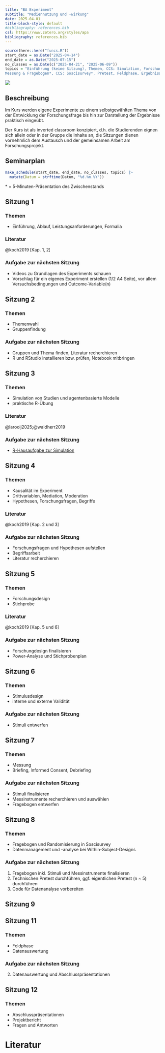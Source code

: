 ```yaml
---
title: "BA Experiment"
subtitle: "Mediennutzung und -wirkung"
date: 2025-04-01
title-block-style: default
#bibliography: references.bib
csl: https://www.zotero.org/styles/apa
bibliography: references.bib
---
```


```r
source(here::here("funcs.R"))
start_date = as.Date("2025-04-14")
end_date = as.Date("2025-07-15")
no_classes = as.Date(c("2025-04-21", "2025-06-09"))
topics = "Einführung (keine Sitzung), Themen, CCS: Simulation, Forschungsfragen & Hypothesen, Studiendesign und Stichprobe*, CCS: Stimuluserstellung*, 
Messung & Fragebogen*, CCS: Soscisurvey*, Pretest, Feldphase, Ergebnisaufbereitung, Abschluss" |> str_split_1(", ") |> str_squish()
```

![](images/exp_title.jpg)

## Beschreibung

Im Kurs werden eigene Experimente zu einem selbstgewählten Thema von der Entwicklung der Forschungsfrage bis hin zur Darstellung der Ergebnisse praktisch eingeübt.

Der Kurs ist als inverted classroom konzipiert, d.h. die Studierenden eignen sich allein oder in der Gruppe die Inhalte an, die Sitzungen dienen vornehmlich dem Austausch und der gemeinsamen Arbeit am Forschungsprojekt.

## Seminarplan

```r
make_schedule(start_date, end_date, no_classes, topics) |> 
  mutate(Datum = strftime(Datum, "%d.%m.%Y"))
```

\* = 5-Minuten-Präsentation des Zwischenstands

## Sitzung 1 <a class="bi bi-easel-fill" href="slides.html#/s1" alt="Folien"></a> {#1}

### Themen

-   Einführung, Ablauf, Leistungsanforderungen, Formalia

### Literatur

@koch2019 [Kap. 1, 2]

### Aufgabe zur nächsten Sitzung

-   Videos zu Grundlagen des Experiments schauen
-   Vorschlag für ein eigenes Experiment erstellen (1/2 A4 Seite), vor allem Versuchsbedingungen und Outcome-Variable(n)

## Sitzung 2 <a class="bi bi-easel-fill" href="slides.html#/s2" alt="Folien"></a> {#2}

### Themen

-   Themenwahl
-   Gruppenfindung

### Aufgabe zur nächsten Sitzung

-   Gruppen und Thema finden, Literatur recherchieren
-   R und RStudio installieren bzw. prüfen, Notebook mitbringen

## Sitzung 3 <a class="bi bi-easel-fill" href="slides.html#/s3" alt="Folien"></a> {#3}

### Themen

-   Simulation von Studien und agentenbasierte Modelle
-   praktische R-Übung

### Literatur

@larooij2025;@waldherr2019

### Aufgabe zur nächsten Sitzung

-   [R-Hausaufgabe zur Simulation](https://stats.ifp.uni-mainz.de/ba-ccs-track/exp-simulation.html)

## Sitzung 4 <a class="bi bi-easel-fill" href="slides.html#/s4" alt="Folien"></a> {#4}

### Themen

-   Kausalität im Experiment
- Drittvariablen, Mediation, Moderation
-   Hypothesen, Forschungsfragen, Begriffe

### Literatur

@koch2019 [Kap. 2 und 3]

### Aufgabe zur nächsten Sitzung

-   Forschungsfragen und Hypothesen aufstellen
- Begriffsarbeit
- Literatur recherchieren

## Sitzung 5 <a class="bi bi-easel-fill" href="slides.html#/s5" alt="Folien"></a> {#5}

### Themen

- Forschungsdesign
- Stichprobe

### Literatur

@koch2019 [Kap. 5 und 6]

### Aufgabe zur nächsten Sitzung

- Forschungdesign finalisieren
- Power-Analyse und Stichprobenplan


## Sitzung 6 <a class="bi bi-easel-fill" href="slides.html#/s6" alt="Folien"></a> {#6}

### Themen

- Stimulusdesign
- interne und externe Validität


### Aufgabe zur nächsten Sitzung

- Stimuli entwerfen

## Sitzung 7 <a class="bi bi-easel-fill" href="slides.html#/s7" alt="Folien"></a> {#7}

### Themen

- Messung
- Briefing, Informed Consent, Debriefing


### Aufgabe zur nächsten Sitzung

- Stimuli finalisieren
- Messinstrumente recherchieren und auswählen
- Fragebogen entwerfen

## Sitzung 8 <a class="bi bi-easel-fill" href="slides.html#/s8" alt="Folien"></a> {#8}

### Themen

- Fragebogen und Randomisierung in Soscisurvey
- Datenmanagement und -analyse bei Within-Subject-Designs


### Aufgabe zur nächsten Sitzung

1. Fragebogen inkl. Stimuli und Messinstrumente finalisieren
2. Technischen Pretest durchführen, ggf. eigentlichen Pretest (n ~ 5) durchführen
3. Code für Datenanalyse vorbereiten

## Sitzung 9 <a class="bi bi-easel-fill" href="slides.html#/s9" alt="Folien"></a> {#9}

## Sitzung 11 <a class="bi bi-easel-fill" href="slides.html#/s11" alt="Folien"></a> {#11}

### Themen

- Feldphase
- Datenauswertung


### Aufgabe zur nächsten Sitzung

2. Datenauswertung und Abschlusspräsentationen

## Sitzung 12 <a class="bi bi-easel-fill" href="slides.html#/s12" alt="Folien"></a> {#12}

### Themen

- Abschlusspräsentationen
- Projektbericht
- Fragen und Antworten

# Literatur
